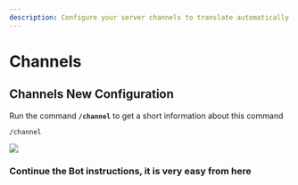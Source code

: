 ```yaml
---
description: Configure your server channels to translate automatically
---
```


# Channels

## Channels New Configuration

Run the command **`/channel`** to get a short information about this command

```
/channel
```

![](/img/docs/channel-cmd.png)


<VideoPlayer src="/auto-translate-docs/videos/channel-config.mp4" />

### **Continue the Bot instructions, it is very easy from here**